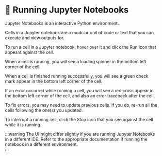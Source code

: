 # 📘 Running Jupyter Notebooks

Jupyter Notebooks is an interactive Python environment.

Cells in a Jupyter notebook are a modular unit of code or text that you can execute and view outputs for.

To run a cell in a Jupyter notebook, hover over it and click the Run icon that appears against the cell.

<Screenshot url="https://github.com/codespaces" src="img/screenshots/30-dev-env/1-jupyter-notebooks/1-run-cell.png" alt="Run a cell" />

When a cell is running, you will see a loading spinner in the bottom left corner of the cell. 

<Screenshot url="https://github.com/codespaces" src="img/screenshots/30-dev-env/1-jupyter-notebooks/2-running-cell.png" alt="A running cell" />

When a cell is finished running successfully, you will see a green check mark appear in the bottom left corner of the cell.

<Screenshot url="https://github.com/codespaces" src="img/screenshots/30-dev-env/1-jupyter-notebooks/3-successful-cell.png" alt="Successful cell run" />

If an error occurred while running a cell, you will see a red cross appear in the bottom left corner of the cell, and also an error traceback after the cell.

<Screenshot url="https://github.com/codespaces" src="img/screenshots/30-dev-env/1-jupyter-notebooks/4-error-in-cell.png" alt="Erroneous cell run" />

To fix errors, you may need to update previous cells. If you do, re-run all the cells following the one(s) you updated.

To interrupt a running cell, click the Stop icon that you see against the cell while it is running.

<Screenshot url="https://github.com/codespaces" src="img/screenshots/30-dev-env/1-jupyter-notebooks/5-interrupt-cell.png" alt="Interrupt cell run" />

:::warning
The UI might differ slightly if you are running Jupyter Notebooks in a different IDE. Refer to the appropriate documentation if running the notebook in a different environment.    
:::